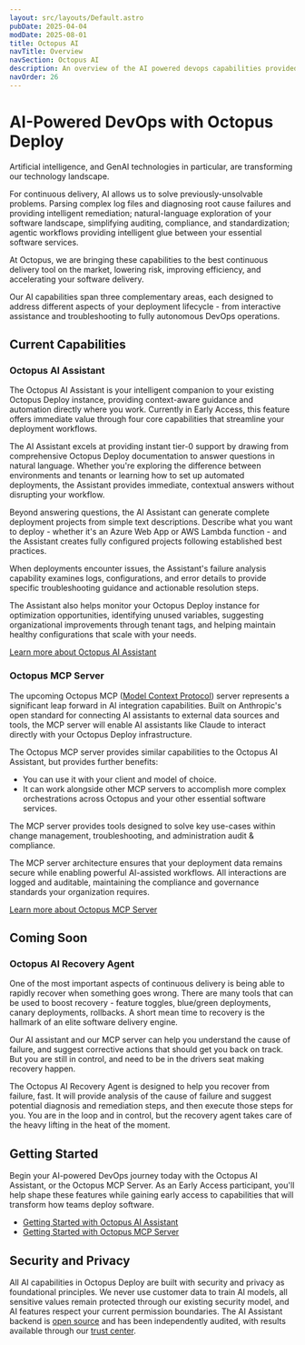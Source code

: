 ```yaml
---
layout: src/layouts/Default.astro
pubDate: 2025-04-04
modDate: 2025-08-01
title: Octopus AI
navTitle: Overview
navSection: Octopus AI
description: An overview of the AI powered devops capabilities provided by Octopus Deploy
navOrder: 26
---
```


# AI-Powered DevOps with Octopus Deploy

Artificial intelligence, and GenAI technologies in particular, are transforming our technology landscape.

For continuous delivery, AI allows us to solve previously-unsolvable problems. Parsing complex log files and diagnosing root cause failures and providing intelligent remediation; natural-language exploration of your software landscape, simplifying auditing, compliance, and standardization; agentic workflows providing intelligent glue between your essential software services.

At Octopus, we are bringing these capabilities to the best continuous delivery tool on the market, lowering risk, improving efficiency, and accelerating your software delivery.

Our AI capabilities span three complementary areas, each designed to address different aspects of your deployment lifecycle - from interactive assistance and troubleshooting to fully autonomous DevOps operations.

## Current Capabilities

### Octopus AI Assistant

The Octopus AI Assistant is your intelligent companion to your existing Octopus Deploy instance, providing context-aware guidance and automation directly where you work. Currently in Early Access, this feature offers immediate value through four core capabilities that streamline your deployment workflows.

The AI Assistant excels at providing instant tier-0 support by drawing from comprehensive Octopus Deploy documentation to answer questions in natural language. Whether you're exploring the difference between environments and tenants or learning how to set up automated deployments, the Assistant provides immediate, contextual answers without disrupting your workflow.

Beyond answering questions, the AI Assistant can generate complete deployment projects from simple text descriptions. Describe what you want to deploy - whether it's an Azure Web App or AWS Lambda function - and the Assistant creates fully configured projects following established best practices.

When deployments encounter issues, the Assistant's failure analysis capability examines logs, configurations, and error details to provide specific troubleshooting guidance and actionable resolution steps.

The Assistant also helps monitor your Octopus Deploy instance for optimization opportunities, identifying unused variables, suggesting organizational improvements through tenant tags, and helping maintain healthy configurations that scale with your needs.

[Learn more about Octopus AI Assistant](/docs/octopus-ai/assistant)

### Octopus MCP Server

The upcoming Octopus MCP ([Model Context Protocol](https://modelcontextprotocol.io/)) server represents a significant leap forward in AI integration capabilities. Built on Anthropic's open standard for connecting AI assistants to external data sources and tools, the MCP server will enable AI assistants like Claude to interact directly with your Octopus Deploy infrastructure.

The Octopus MCP server provides similar capabilities to the Octopus AI Assistant, but provides further benefits:

- You can use it with your client and model of choice.
- It can work alongside other MCP servers to accomplish more complex orchestrations across Octopus and your other essential software services.

The MCP server provides tools designed to solve key use-cases within change management, troubleshooting, and administration audit & compliance.

The MCP server architecture ensures that your deployment data remains secure while enabling powerful AI-assisted workflows. All interactions are logged and auditable, maintaining the compliance and governance standards your organization requires.

[Learn more about Octopus MCP Server](/docs/octopus-ai/mcp)

## Coming Soon

### Octopus AI Recovery Agent

One of the most important aspects of continuous delivery is being able to rapidly recover when something goes wrong. There are many tools that can be used to boost recovery - feature toggles, blue/green deployments, canary deployments, rollbacks. A short mean time to recovery is the hallmark of an elite software delivery engine.

Our AI assistant and our MCP server can help you understand the cause of failure, and suggest corrective actions that should get you back on track. But you are still in control, and need to be in the drivers seat making recovery happen.

The Octopus AI Recovery Agent is designed to help you recover from failure, fast. It will provide analysis of the cause of failure and suggest potential diagnosis and remediation steps, and then execute those steps for you. You are in the loop and in control, but the recovery agent takes care of the heavy lifting in the heat of the moment.

## Getting Started

Begin your AI-powered DevOps journey today with the Octopus AI Assistant, or the Octopus MCP Server. As an Early Access participant, you'll help shape these features while gaining early access to capabilities that will transform how teams deploy software.

- [Getting Started with Octopus AI Assistant](/docs/octopus-ai/assistant/getting-started)
- [Getting Started with Octopus MCP Server](https://github.com/OctopusDeploy/mcp-server?tab=readme-ov-file#-installation)

## Security and Privacy

All AI capabilities in Octopus Deploy are built with security and privacy as foundational principles. We never use customer data to train AI models, all sensitive values remain protected through our existing security model, and AI features respect your current permission boundaries. The AI Assistant backend is [open source](https://github.com/OctopusSolutionsEngineering/OctopusCopilot) and has been independently audited, with results available through our [trust center](https://trust.octopus.com/).
